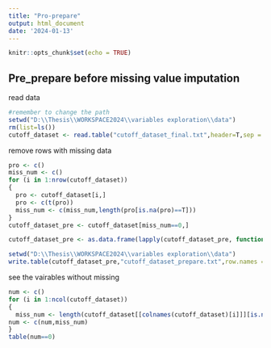 ```yaml
---
title: "Pro-prepare"
output: html_document
date: '2024-01-13'
---
```


```r
knitr::opts_chunk$set(echo = TRUE)
```

## Pre_prepare before missing value imputation

read data

```r
#remember to change the path
setwd("D:\\Thesis\\WORKSPACE2024\\variables exploration\\data")
rm(list=ls())
cutoff_dataset <- read.table("cutoff_dataset_final.txt",header=T,sep = "\t",row.names = NULL)
```

remove rows with missing data

```r
pro <- c()
miss_num <- c()
for (i in 1:nrow(cutoff_dataset))
{
  pro <- cutoff_dataset[i,]
  pro <- c(t(pro))
  miss_num <- c(miss_num,length(pro[is.na(pro)==T]))
}
cutoff_dataset_pre <- cutoff_dataset[miss_num==0,]
```

```r
cutoff_dataset_pre <- as.data.frame(lapply(cutoff_dataset_pre, function(x) as.numeric(as.character(x))))
```

```r
setwd("D:\\Thesis\\WORKSPACE2024\\variables exploration\\data")
write.table(cutoff_dataset_pre,"cutoff_dataset_prepare.txt",row.names = F,col.names = T,quote = F,sep="\t")
```

see the vairables without missing

```r
num <- c()
for (i in 1:ncol(cutoff_dataset))
{
  miss_num <- length(cutoff_dataset[[colnames(cutoff_dataset)[i]]][is.na(cutoff_dataset[[colnames(cutoff_dataset)[i]]])==T])
num <- c(num,miss_num)
}
table(num==0)

```

## 
